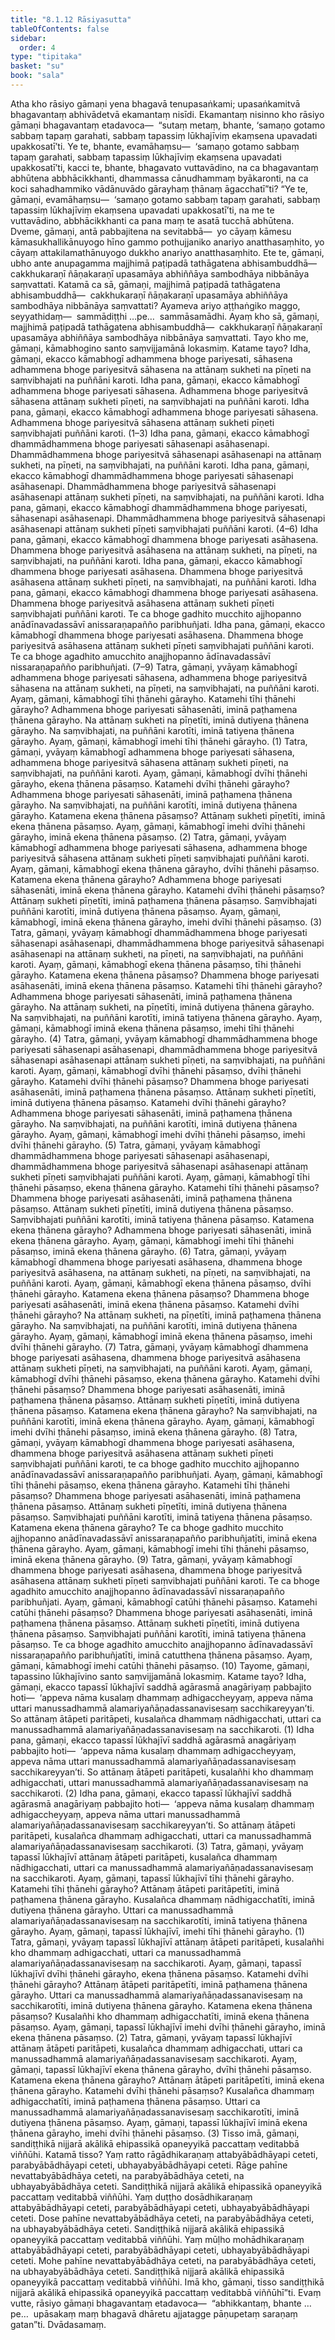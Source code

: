 ```yaml
---
title: "8.1.12 Rāsiyasutta"
tableOfContents: false
sidebar:
  order: 4
type: "tipitaka"
basket: "su"
book: "sala"
---
```



<DynamicBreadcrumb />

<Division number="364" book="sala">

<Paragraph number="1609" book="sala">
Atha kho rāsiyo gāmaṇi yena bhagavā tenupasaṅkami; upasaṅkamitvā bhagavantaṃ abhivādetvā ekamantaṃ nisīdi. Ekamantaṃ nisinno kho rāsiyo gāmaṇi bhagavantaṃ etadavoca—  “sutaṃ metaṃ, bhante, ‘samaṇo gotamo sabbaṃ tapaṃ garahati, sabbaṃ tapassiṃ lūkhajīviṃ ekaṃsena upavadati upakkosatī’ti. Ye te, bhante, evamāhaṃsu—  ‘samaṇo gotamo sabbaṃ tapaṃ garahati, sabbaṃ tapassiṃ lūkhajīviṃ ekaṃsena upavadati upakkosatī’ti, kacci te, bhante, bhagavato vuttavādino, na ca bhagavantaṃ abhūtena abbhācikkhanti, dhammassa cānudhammaṃ byākaronti, na ca koci sahadhammiko vādānuvādo gārayhaṃ ṭhānaṃ āgacchatī”ti? “Ye te, gāmaṇi, evamāhaṃsu—  ‘samaṇo gotamo sabbaṃ tapaṃ garahati, sabbaṃ tapassiṃ lūkhajīviṃ ekaṃsena upavadati upakkosatī’ti, na me te vuttavādino, abbhācikkhanti ca pana maṃ te asatā tucchā abhūtena.
</Paragraph>

<Paragraph number="1610" book="sala">
Dveme, gāmaṇi, antā pabbajitena na sevitabbā—  yo cāyaṃ kāmesu kāmasukhallikānuyogo hīno gammo pothujjaniko anariyo anatthasaṃhito, yo cāyaṃ attakilamathānuyogo dukkho anariyo anatthasaṃhito. Ete te, gāmaṇi, ubho ante anupagamma majjhimā paṭipadā tathāgatena abhisambuddhā—  cakkhukaraṇī ñāṇakaraṇī upasamāya abhiññāya sambodhāya nibbānāya saṃvattati. Katamā ca sā, gāmaṇi, majjhimā paṭipadā tathāgatena abhisambuddhā—  cakkhukaraṇī ñāṇakaraṇī upasamāya abhiññāya sambodhāya nibbānāya saṃvattati? Ayameva ariyo aṭṭhaṅgiko maggo, seyyathidaṃ—  sammādiṭṭhi …pe…  sammāsamādhi. Ayaṃ kho sā, gāmaṇi, majjhimā paṭipadā tathāgatena abhisambuddhā—  cakkhukaraṇī ñāṇakaraṇī upasamāya abhiññāya sambodhāya nibbānāya saṃvattati.
</Paragraph>

<Paragraph number="1611" book="sala">
Tayo kho me, gāmaṇi, kāmabhogino santo saṃvijjamānā lokasmiṃ. Katame tayo? Idha, gāmaṇi, ekacco kāmabhogī adhammena bhoge pariyesati, sāhasena adhammena bhoge pariyesitvā sāhasena na attānaṃ sukheti na pīṇeti na saṃvibhajati na puññāni karoti. Idha pana, gāmaṇi, ekacco kāmabhogī adhammena bhoge pariyesati sāhasena. Adhammena bhoge pariyesitvā sāhasena attānaṃ sukheti pīṇeti, na saṃvibhajati na puññāni karoti. Idha pana, gāmaṇi, ekacco kāmabhogī adhammena bhoge pariyesati sāhasena. Adhammena bhoge pariyesitvā sāhasena attānaṃ sukheti pīṇeti saṃvibhajati puññāni karoti. (1–3)
</Paragraph>

<Paragraph number="1612" book="sala">
Idha pana, gāmaṇi, ekacco kāmabhogī dhammādhammena bhoge pariyesati sāhasenapi asāhasenapi. Dhammādhammena bhoge pariyesitvā sāhasenapi asāhasenapi na attānaṃ sukheti, na pīṇeti, na saṃvibhajati, na puññāni karoti. Idha pana, gāmaṇi, ekacco kāmabhogī dhammādhammena bhoge pariyesati sāhasenapi asāhasenapi. Dhammādhammena bhoge pariyesitvā sāhasenapi asāhasenapi attānaṃ sukheti pīṇeti, na saṃvibhajati, na puññāni karoti. Idha pana, gāmaṇi, ekacco kāmabhogī dhammādhammena bhoge pariyesati, sāhasenapi asāhasenapi. Dhammādhammena bhoge pariyesitvā sāhasenapi asāhasenapi attānaṃ sukheti pīṇeti saṃvibhajati puññāni karoti. (4–6)
</Paragraph>

<Paragraph number="1613" book="sala">
Idha pana, gāmaṇi, ekacco kāmabhogī dhammena bhoge pariyesati asāhasena. Dhammena bhoge pariyesitvā asāhasena na attānaṃ sukheti, na pīṇeti, na saṃvibhajati, na puññāni karoti. Idha pana, gāmaṇi, ekacco kāmabhogī dhammena bhoge pariyesati asāhasena. Dhammena bhoge pariyesitvā asāhasena attānaṃ sukheti pīṇeti, na saṃvibhajati, na puññāni karoti. Idha pana, gāmaṇi, ekacco kāmabhogī dhammena bhoge pariyesati asāhasena. Dhammena bhoge pariyesitvā asāhasena attānaṃ sukheti pīṇeti saṃvibhajati puññāni karoti. Te ca bhoge gadhito mucchito ajjhopanno anādīnavadassāvī anissaraṇapañño paribhuñjati. Idha pana, gāmaṇi, ekacco kāmabhogī dhammena bhoge pariyesati asāhasena. Dhammena bhoge pariyesitvā asāhasena attānaṃ sukheti pīṇeti saṃvibhajati puññāni karoti. Te ca bhoge agadhito amucchito anajjhopanno ādīnavadassāvī nissaraṇapañño paribhuñjati. (7–9)
</Paragraph>

<Paragraph number="1614" book="sala">
Tatra, gāmaṇi, yvāyaṃ kāmabhogī adhammena bhoge pariyesati sāhasena, adhammena bhoge pariyesitvā sāhasena na attānaṃ sukheti, na pīṇeti, na saṃvibhajati, na puññāni karoti. Ayaṃ, gāmaṇi, kāmabhogī tīhi ṭhānehi gārayho. Katamehi tīhi ṭhānehi gārayho? Adhammena bhoge pariyesati sāhasenāti, iminā paṭhamena ṭhānena gārayho. Na attānaṃ sukheti na pīṇetīti, iminā dutiyena ṭhānena gārayho. Na saṃvibhajati, na puññāni karotīti, iminā tatiyena ṭhānena gārayho. Ayaṃ, gāmaṇi, kāmabhogī imehi tīhi ṭhānehi gārayho. (1)
</Paragraph>

<Paragraph number="1615" book="sala">
Tatra, gāmaṇi, yvāyaṃ kāmabhogī adhammena bhoge pariyesati sāhasena, adhammena bhoge pariyesitvā sāhasena attānaṃ sukheti pīṇeti, na saṃvibhajati, na puññāni karoti. Ayaṃ, gāmaṇi, kāmabhogī dvīhi ṭhānehi gārayho, ekena ṭhānena pāsaṃso. Katamehi dvīhi ṭhānehi gārayho? Adhammena bhoge pariyesati sāhasenāti, iminā paṭhamena ṭhānena gārayho. Na saṃvibhajati, na puññāni karotīti, iminā dutiyena ṭhānena gārayho. Katamena ekena ṭhānena pāsaṃso? Attānaṃ sukheti pīṇetīti, iminā ekena ṭhānena pāsaṃso. Ayaṃ, gāmaṇi, kāmabhogī imehi dvīhi ṭhānehi gārayho, iminā ekena ṭhānena pāsaṃso. (2)
</Paragraph>

<Paragraph number="1616" book="sala">
Tatra, gāmaṇi, yvāyaṃ kāmabhogī adhammena bhoge pariyesati sāhasena, adhammena bhoge pariyesitvā sāhasena attānaṃ sukheti pīṇeti saṃvibhajati puññāni karoti. Ayaṃ, gāmaṇi, kāmabhogī ekena ṭhānena gārayho, dvīhi ṭhānehi pāsaṃso. Katamena ekena ṭhānena gārayho? Adhammena bhoge pariyesati sāhasenāti, iminā ekena ṭhānena gārayho. Katamehi dvīhi ṭhānehi pāsaṃso? Attānaṃ sukheti pīṇetīti, iminā paṭhamena ṭhānena pāsaṃso. Saṃvibhajati puññāni karotīti, iminā dutiyena ṭhānena pāsaṃso. Ayaṃ, gāmaṇi, kāmabhogī, iminā ekena ṭhānena gārayho, imehi dvīhi ṭhānehi pāsaṃso. (3)
</Paragraph>

<Paragraph number="1617" book="sala">
Tatra, gāmaṇi, yvāyaṃ kāmabhogī dhammādhammena bhoge pariyesati sāhasenapi asāhasenapi, dhammādhammena bhoge pariyesitvā sāhasenapi asāhasenapi na attānaṃ sukheti, na pīṇeti, na saṃvibhajati, na puññāni karoti. Ayaṃ, gāmaṇi, kāmabhogī ekena ṭhānena pāsaṃso, tīhi ṭhānehi gārayho. Katamena ekena ṭhānena pāsaṃso? Dhammena bhoge pariyesati asāhasenāti, iminā ekena ṭhānena pāsaṃso. Katamehi tīhi ṭhānehi gārayho? Adhammena bhoge pariyesati sāhasenāti, iminā paṭhamena ṭhānena gārayho. Na attānaṃ sukheti, na pīṇetīti, iminā dutiyena ṭhānena gārayho. Na saṃvibhajati, na puññāni karotīti, iminā tatiyena ṭhānena gārayho. Ayaṃ, gāmaṇi, kāmabhogī iminā ekena ṭhānena pāsaṃso, imehi tīhi ṭhānehi gārayho. (4)
</Paragraph>

<Paragraph number="1618" book="sala">
Tatra, gāmaṇi, yvāyaṃ kāmabhogī dhammādhammena bhoge pariyesati sāhasenapi asāhasenapi, dhammādhammena bhoge pariyesitvā sāhasenapi asāhasenapi attānaṃ sukheti pīṇeti, na saṃvibhajati, na puññāni karoti. Ayaṃ, gāmaṇi, kāmabhogī dvīhi ṭhānehi pāsaṃso, dvīhi ṭhānehi gārayho. Katamehi dvīhi ṭhānehi pāsaṃso? Dhammena bhoge pariyesati asāhasenāti, iminā paṭhamena ṭhānena pāsaṃso. Attānaṃ sukheti pīṇetīti, iminā dutiyena ṭhānena pāsaṃso. Katamehi dvīhi ṭhānehi gārayho? Adhammena bhoge pariyesati sāhasenāti, iminā paṭhamena ṭhānena gārayho. Na saṃvibhajati, na puññāni karotīti, iminā dutiyena ṭhānena gārayho. Ayaṃ, gāmaṇi, kāmabhogī imehi dvīhi ṭhānehi pāsaṃso, imehi dvīhi ṭhānehi gārayho. (5)
</Paragraph>

<Paragraph number="1619" book="sala">
Tatra, gāmaṇi, yvāyaṃ kāmabhogī dhammādhammena bhoge pariyesati sāhasenapi asāhasenapi, dhammādhammena bhoge pariyesitvā sāhasenapi asāhasenapi attānaṃ sukheti pīṇeti saṃvibhajati puññāni karoti. Ayaṃ, gāmaṇi, kāmabhogī tīhi ṭhānehi pāsaṃso, ekena ṭhānena gārayho. Katamehi tīhi ṭhānehi pāsaṃso? Dhammena bhoge pariyesati asāhasenāti, iminā paṭhamena ṭhānena pāsaṃso. Attānaṃ sukheti pīṇetīti, iminā dutiyena ṭhānena pāsaṃso. Saṃvibhajati puññāni karotīti, iminā tatiyena ṭhānena pāsaṃso. Katamena ekena ṭhānena gārayho? Adhammena bhoge pariyesati sāhasenāti, iminā ekena ṭhānena gārayho. Ayaṃ, gāmaṇi, kāmabhogī imehi tīhi ṭhānehi pāsaṃso, iminā ekena ṭhānena gārayho. (6)
</Paragraph>

<Paragraph number="1620" book="sala">
Tatra, gāmaṇi, yvāyaṃ kāmabhogī dhammena bhoge pariyesati asāhasena, dhammena bhoge pariyesitvā asāhasena, na attānaṃ sukheti, na pīṇeti, na saṃvibhajati, na puññāni karoti. Ayaṃ, gāmaṇi, kāmabhogī ekena ṭhānena pāsaṃso, dvīhi ṭhānehi gārayho. Katamena ekena ṭhānena pāsaṃso? Dhammena bhoge pariyesati asāhasenāti, iminā ekena ṭhānena pāsaṃso. Katamehi dvīhi ṭhānehi gārayho? Na attānaṃ sukheti, na pīṇetīti, iminā paṭhamena ṭhānena gārayho. Na saṃvibhajati, na puññāni karotīti, iminā dutiyena ṭhānena gārayho. Ayaṃ, gāmaṇi, kāmabhogī iminā ekena ṭhānena pāsaṃso, imehi dvīhi ṭhānehi gārayho. (7)
</Paragraph>

<Paragraph number="1621" book="sala">
Tatra, gāmaṇi, yvāyaṃ kāmabhogī dhammena bhoge pariyesati asāhasena, dhammena bhoge pariyesitvā asāhasena attānaṃ sukheti pīṇeti, na saṃvibhajati, na puññāni karoti. Ayaṃ, gāmaṇi, kāmabhogī dvīhi ṭhānehi pāsaṃso, ekena ṭhānena gārayho. Katamehi dvīhi ṭhānehi pāsaṃso? Dhammena bhoge pariyesati asāhasenāti, iminā paṭhamena ṭhānena pāsaṃso. Attānaṃ sukheti pīṇetīti, iminā dutiyena ṭhānena pāsaṃso. Katamena ekena ṭhānena gārayho? Na saṃvibhajati, na puññāni karotīti, iminā ekena ṭhānena gārayho. Ayaṃ, gāmaṇi, kāmabhogī imehi dvīhi ṭhānehi pāsaṃso, iminā ekena ṭhānena gārayho. (8)
</Paragraph>

<Paragraph number="1622" book="sala">
Tatra, gāmaṇi, yvāyaṃ kāmabhogī dhammena bhoge pariyesati asāhasena, dhammena bhoge pariyesitvā asāhasena attānaṃ sukheti pīṇeti saṃvibhajati puññāni karoti, te ca bhoge gadhito mucchito ajjhopanno anādīnavadassāvī anissaraṇapañño paribhuñjati. Ayaṃ, gāmaṇi, kāmabhogī tīhi ṭhānehi pāsaṃso, ekena ṭhānena gārayho. Katamehi tīhi ṭhānehi pāsaṃso? Dhammena bhoge pariyesati asāhasenāti, iminā paṭhamena ṭhānena pāsaṃso. Attānaṃ sukheti pīṇetīti, iminā dutiyena ṭhānena pāsaṃso. Saṃvibhajati puññāni karotīti, iminā tatiyena ṭhānena pāsaṃso. Katamena ekena ṭhānena gārayho? Te ca bhoge gadhito mucchito ajjhopanno anādīnavadassāvī anissaraṇapañño paribhuñjatīti, iminā ekena ṭhānena gārayho. Ayaṃ, gāmaṇi, kāmabhogī imehi tīhi ṭhānehi pāsaṃso, iminā ekena ṭhānena gārayho. (9)
</Paragraph>

<Paragraph number="1623" book="sala">
Tatra, gāmaṇi, yvāyaṃ kāmabhogī dhammena bhoge pariyesati asāhasena, dhammena bhoge pariyesitvā asāhasena attānaṃ sukheti pīṇeti saṃvibhajati puññāni karoti. Te ca bhoge agadhito amucchito anajjhopanno ādīnavadassāvī nissaraṇapañño paribhuñjati. Ayaṃ, gāmaṇi, kāmabhogī catūhi ṭhānehi pāsaṃso. Katamehi catūhi ṭhānehi pāsaṃso? Dhammena bhoge pariyesati asāhasenāti, iminā paṭhamena ṭhānena pāsaṃso. Attānaṃ sukheti pīṇetīti, iminā dutiyena ṭhānena pāsaṃso. Saṃvibhajati puññāni karotīti, iminā tatiyena ṭhānena pāsaṃso. Te ca bhoge agadhito amucchito anajjhopanno ādīnavadassāvī nissaraṇapañño paribhuñjatīti, iminā catutthena ṭhānena pāsaṃso. Ayaṃ, gāmaṇi, kāmabhogī imehi catūhi ṭhānehi pāsaṃso. (10)
</Paragraph>

<Paragraph number="1624" book="sala">
Tayome, gāmaṇi, tapassino lūkhajīvino santo saṃvijjamānā lokasmiṃ. Katame tayo? Idha, gāmaṇi, ekacco tapassī lūkhajīvī saddhā agārasmā anagāriyaṃ pabbajito hoti—  ‘appeva nāma kusalaṃ dhammaṃ adhigaccheyyaṃ, appeva nāma uttari manussadhammā alamariyañāṇadassanavisesaṃ sacchikareyyan’ti. So attānaṃ ātāpeti paritāpeti, kusalañca dhammaṃ nādhigacchati, uttari ca manussadhammā alamariyañāṇadassanavisesaṃ na sacchikaroti. (1)
</Paragraph>

<Paragraph number="1625" book="sala">
Idha pana, gāmaṇi, ekacco tapassī lūkhajīvī saddhā agārasmā anagāriyaṃ pabbajito hoti—  ‘appeva nāma kusalaṃ dhammaṃ adhigaccheyyaṃ, appeva nāma uttari manussadhammā alamariyañāṇadassanavisesaṃ sacchikareyyan’ti. So attānaṃ ātāpeti paritāpeti, kusalañhi kho dhammaṃ adhigacchati, uttari manussadhammā alamariyañāṇadassanavisesaṃ na sacchikaroti. (2)
</Paragraph>

<Paragraph number="1626" book="sala">
Idha pana, gāmaṇi, ekacco tapassī lūkhajīvī saddhā agārasmā anagāriyaṃ pabbajito hoti—  ‘appeva nāma kusalaṃ dhammaṃ adhigaccheyyaṃ, appeva nāma uttari manussadhammā alamariyañāṇadassanavisesaṃ sacchikareyyan’ti. So attānaṃ ātāpeti paritāpeti, kusalañca dhammaṃ adhigacchati, uttari ca manussadhammā alamariyañāṇadassanavisesaṃ sacchikaroti. (3)
</Paragraph>

<Paragraph number="1627" book="sala">
Tatra, gāmaṇi, yvāyaṃ tapassī lūkhajīvī attānaṃ ātāpeti paritāpeti, kusalañca dhammaṃ nādhigacchati, uttari ca manussadhammā alamariyañāṇadassanavisesaṃ na sacchikaroti. Ayaṃ, gāmaṇi, tapassī lūkhajīvī tīhi ṭhānehi gārayho. Katamehi tīhi ṭhānehi gārayho? Attānaṃ ātāpeti paritāpetīti, iminā paṭhamena ṭhānena gārayho. Kusalañca dhammaṃ nādhigacchatīti, iminā dutiyena ṭhānena gārayho. Uttari ca manussadhammā alamariyañāṇadassanavisesaṃ na sacchikarotīti, iminā tatiyena ṭhānena gārayho. Ayaṃ, gāmaṇi, tapassī lūkhajīvī, imehi tīhi ṭhānehi gārayho. (1)
</Paragraph>

<Paragraph number="1628" book="sala">
Tatra, gāmaṇi, yvāyaṃ tapassī lūkhajīvī attānaṃ ātāpeti paritāpeti, kusalañhi kho dhammaṃ adhigacchati, uttari ca manussadhammā alamariyañāṇadassanavisesaṃ na sacchikaroti. Ayaṃ, gāmaṇi, tapassī lūkhajīvī dvīhi ṭhānehi gārayho, ekena ṭhānena pāsaṃso. Katamehi dvīhi ṭhānehi gārayho? Attānaṃ ātāpeti paritāpetīti, iminā paṭhamena ṭhānena gārayho. Uttari ca manussadhammā alamariyañāṇadassanavisesaṃ na sacchikarotīti, iminā dutiyena ṭhānena gārayho. Katamena ekena ṭhānena pāsaṃso? Kusalañhi kho dhammaṃ adhigacchatīti, iminā ekena ṭhānena pāsaṃso. Ayaṃ, gāmaṇi, tapassī lūkhajīvī imehi dvīhi ṭhānehi gārayho, iminā ekena ṭhānena pāsaṃso. (2)
</Paragraph>

<Paragraph number="1629" book="sala">
Tatra, gāmaṇi, yvāyaṃ tapassī lūkhajīvī attānaṃ ātāpeti paritāpeti, kusalañca dhammaṃ adhigacchati, uttari ca manussadhammā alamariyañāṇadassanavisesaṃ sacchikaroti. Ayaṃ, gāmaṇi, tapassī lūkhajīvī ekena ṭhānena gārayho, dvīhi ṭhānehi pāsaṃso. Katamena ekena ṭhānena gārayho? Attānaṃ ātāpeti paritāpetīti, iminā ekena ṭhānena gārayho. Katamehi dvīhi ṭhānehi pāsaṃso? Kusalañca dhammaṃ adhigacchatīti, iminā paṭhamena ṭhānena pāsaṃso. Uttari ca manussadhammā alamariyañāṇadassanavisesaṃ sacchikarotīti, iminā dutiyena ṭhānena pāsaṃso. Ayaṃ, gāmaṇi, tapassī lūkhajīvī iminā ekena ṭhānena gārayho, imehi dvīhi ṭhānehi pāsaṃso. (3)
</Paragraph>

<Paragraph number="1630" book="sala">
Tisso imā, gāmaṇi, sandiṭṭhikā nijjarā akālikā ehipassikā opaneyyikā paccattaṃ veditabbā viññūhi. Katamā tisso? Yaṃ ratto rāgādhikaraṇaṃ attabyābādhāyapi ceteti, parabyābādhāyapi ceteti, ubhayabyābādhāyapi ceteti. Rāge pahīne nevattabyābādhāya ceteti, na parabyābādhāya ceteti, na ubhayabyābādhāya ceteti. Sandiṭṭhikā nijjarā akālikā ehipassikā opaneyyikā paccattaṃ veditabbā viññūhi. Yaṃ duṭṭho dosādhikaraṇaṃ attabyābādhāyapi ceteti, parabyābādhāyapi ceteti, ubhayabyābādhāyapi ceteti. Dose pahīne nevattabyābādhāya ceteti, na parabyābādhāya ceteti, na ubhayabyābādhāya ceteti. Sandiṭṭhikā nijjarā akālikā ehipassikā opaneyyikā paccattaṃ veditabbā viññūhi. Yaṃ mūḷho mohādhikaraṇaṃ attabyābādhāyapi ceteti, parabyābādhāyapi ceteti, ubhayabyābādhāyapi ceteti. Mohe pahīne nevattabyābādhāya ceteti, na parabyābādhāya ceteti, na ubhayabyābādhāya ceteti. Sandiṭṭhikā nijjarā akālikā ehipassikā opaneyyikā paccattaṃ veditabbā viññūhi. Imā kho, gāmaṇi, tisso sandiṭṭhikā nijjarā akālikā ehipassikā opaneyyikā paccattaṃ veditabbā viññūhī”ti.
</Paragraph>

<Paragraph number="1631" book="sala">
Evaṃ vutte, rāsiyo gāmaṇi bhagavantaṃ etadavoca—  “abhikkantaṃ, bhante …pe…  upāsakaṃ maṃ bhagavā dhāretu ajjatagge pāṇupetaṃ saraṇaṃ gatan”ti.

</Paragraph>
</Division>

<Paragraph number="1632" type="center" book="sala">
Dvādasamaṃ.
</Paragraph>
